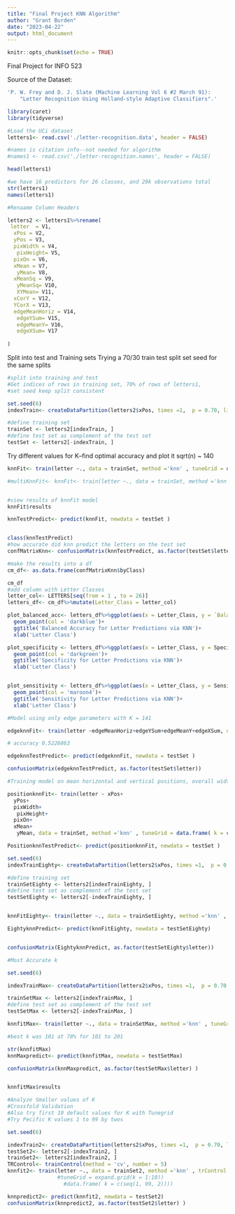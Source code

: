 ```yaml
---
title: "Final Project KNN Algorithm"
author: "Grant Burden"
date: "2023-04-22"
output: html_document
---
```


```r
knitr::opts_chunk$set(echo = TRUE)
```

Final Project for INFO 523

Source of the Dataset:
```r
'P. W. Frey and D. J. Slate (Machine Learning Vol 6 #2 March 91):
	"Letter Recognition Using Holland-style Adaptive Classifiers".'

```

```r
library(caret)
library(tidyverse)

```

```r
#Load the UCi dataset
letters1<- read.csv('./letter-recognition.data', header = FALSE)

#names is citation info--not needed for algorithm
#names1 <- read.csv('./letter-recognition.names', header = FALSE)

head(letters1)

#we have 16 predictors for 26 classes, and 20k observations total
str(letters1)
names(letters1)

#Renaame Column Headers

letters2 <- letters1%>%rename(
 letter  = V1,
  xPos = V2,
  yPos = V3,
  pixWidth = V4,
   pixHeight= V5,
  pixOn = V6,
  xMean = V7,
   yMean= V8,
  xMeanSq = V9,
   yMeanSq= V10,
   XYMean= V11,
  xCorY = V12,
  YCorX = V13,
  edgeMeanHoriz = V14,
   edgeYSum= V15,
   edgeMeanY= V16,
   edgeXSum= V17
   
) 


```
Split into test and Training sets
Trying a 70/30 train test split
set seed for the same splits

```r
#split into training and test
#Get indices of rows in training set, 70% of rows of letters1, 
#set seed keep split consistent

set.seed(6)
indexTrain<- createDataPartition(letters2$xPos, times =1,  p = 0.70, list = FALSE)

#define training set
trainSet <- letters2[indexTrain, ]
#define test set as complement of the test set
testSet <- letters2[-indexTrain, ]


```
Try different values for K--find optimal accuracy and plot it
sqrt(n) ~ 140

```r
knnFit<- train(letter ~., data = trainSet, method ='knn' , tuneGrid = data.frame( k = c(141)))

#multiKnnFit<- knnFit<- train(letter ~., data = trainSet, method ='knn' , tuneGrid = data.frame( k = seq(141, 200,2)))


#view results of knnFit model
knnFit$results

knnTestPredict<- predict(knnFit, newdata = testSet )


class(knnTestPredict)
#how accurate did knn predict the letters on the test set
confMatrixKnn<- confusionMatrix(knnTestPredict, as.factor(testSet$letter))


```


```r
#make the results into a df
cm_df<- as.data.frame(confMatrixKnn$byClass)

cm_df
#add column with Letter Classes
letter_col<- LETTERS[seq(from = 1 , to = 26)]
letters_df<- cm_df%>%mutate(Letter_Class = letter_col)

plot_balanced_acc<- letters_df%>%ggplot(aes(x = Letter_Class, y = `Balanced Accuracy` ))+
  geom_point(col = 'darkblue')+
  ggtitle('Balanced Accuracy for Letter Predictions via KNN')+
  xlab('Letter Class')

plot_specificity <- letters_df%>%ggplot(aes(x = Letter_Class, y = Specificity ))+
  geom_point(col = 'darkgreen')+
  ggtitle('Specificity for Letter Predictions via KNN')+
  xlab('Letter Class')


plot_sensitivity <- letters_df%>%ggplot(aes(x = Letter_Class, y = Sensitivity))+
  geom_point(col = 'maroon4')+
  ggtitle('Sensitivity for Letter Predictions via KNN')+
  xlab('Letter Class')
```


```r
#Model using only edge parameters with K = 141

edgeknnFit<- train(letter ~edgeMeanHoriz+edgeYSum+edgeMeanY+edgeXSum, data = trainSet, method ='knn' , tuneGrid = data.frame( k = c(141)))

# accuracy 0.5226863

edgeknnTestPredict<- predict(edgeknnFit, newdata = testSet )

confusionMatrix(edgeknnTestPredict, as.factor(testSet$letter))
```

```r
#Training model on mean horizontal and vertical positions, overall width, height and number of 'on' pixels

positionknnFit<- train(letter ~ xPos+
  yPos+
  pixWidth+
   pixHeight+
  pixOn+
  xMean+
   yMean, data = trainSet, method ='knn' , tuneGrid = data.frame( k = c(141)))

PositionknnTestPredict<- predict(positionknnFit, newdata = testSet )
```

```r

set.seed(6)
indexTrainEighty<- createDataPartition(letters2$xPos, times =1,  p = 0.80, list = FALSE)

#define training set
trainSetEighty <- letters2[indexTrainEighty, ]
#define test set as complement of the test set
testSetEighty <- letters2[-indexTrainEighty, ]


knnFitEighty<- train(letter ~., data = trainSetEighty, method ='knn' , tuneGrid = data.frame( k = c(141)))

EightyknnPredict<- predict(knnFitEighty, newdata = testSetEighty)


confusionMatrix(EightyknnPredict, as.factor(testSetEighty$letter))


```

```r
#Most Accurate k

set.seed(6)

indexTrainMax<- createDataPartition(letters2$xPos, times =1,  p = 0.70, list = FALSE)

trainSetMax <- letters2[indexTrainMax, ]
#define test set as complement of the test set
testSetMax <- letters2[-indexTrainMax, ]

knnfitMax<- train(letter ~., data = trainSetMax, method ='knn' , tuneGrid = data.frame( k = c(seq(101, 201, 2))))

#best k was 101 at 78% for 101 to 201

str(knnfitMax)
knnMaxpredict<- predict(knnfitMax, newdata = testSetMax)

confusionMatrix(knnMaxpredict, as.factor(testSetMax$letter) )


knnfitMax$results
```

```r
#Analyze Smaller values of K
#Crossfold Validation
#Also try first 10 default values for K with Tunegrid
#Try Pecific K values 1 to 99 by twos

set.seed(6)

indexTrain2<- createDataPartition(letters2$xPos, times =1,  p = 0.70, list = FALSE)
testSet2<- letters2[-indexTrain2, ]
trainSet2<- letters2[indexTrain2, ]
TRControl<- trainControl(method = 'cv', number = 5)
knnfit2<- train(letter ~., data = trainSet2, method ='knn' , trControl = TRControl, tuneLength = 5)
                #tuneGrid = expand.grid(k = 1:10))
                  #data.frame( k = c(seq(1, 99, 2))))

knnpredict2<- predict(knnfit2, newdata = testSet2)
confusionMatrix(knnpredict2, as.factor(testSet2$letter) )

```

